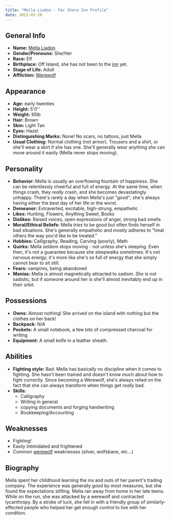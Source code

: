 ```yaml
---
title: "Mella Liadon - Far Shore Inn Profile"
date: 2022-03-20
---
```


## General Info

- **Name:** [Mella Liadon](/original-character/mella-liadon)
- **Gender/Pronouns:** She/Her
- **Race:** Elf
- **Birthplace:** Off Island, she has not been to the [inn](/far-shore-inn/)
  yet.
- **Stage of Life:** Adult
- **Affliction:** [Werewolf](/far-shore-inn/lycanthropy)

## Appearance

- **Age:** early twenties
- **Height:** 5'0''
- **Weight:** 95lb
- **Hair:** Brown
- **Skin:** Light Tan
- **Eyes:** Hazel
- **Distinguishing Marks:** None! No scars, no tattoos, just Mella
- **Usual Clothing:** Normal clothing (not armor). Trousers and a shirt, or she'll wear a skirt if she has one. She'll generally wear anything she can move around it easily (Mella never stops moving).

## Personality

- **Behavior:** Mella is usually an overflowing fountain of happiness. She can be relentlessly cheerful and full of energy. At the same time, when things crash, they *really* crash, and she becomes devastatingly unhappy. There's rarely a day when Mella's just "good"; she's always having either the best day of her life or the worst.
- **Demeanor:** Extraverted, excitable, high-strung, empathetic
- **Likes:** Hunting, Flowers, Anything Sweet, Books
- **Dislikes:** Raised voices, open expressions of anger, strong bad smells
- **Moral/Ethical Beliefs:** Mella *tries* to be good but often finds herself in bad situations. She's generally empathetic and mostly adheres to "treat others the way you'd like to be treated."
- **Hobbies:** Calligraphy, Reading, Carving (poorly), Math
- **Quirks:** Mella seldom stops moving - not unless she's sleeping. Even then, it's not a guarantee because she sleepwalks sometimes. It's not nervous energy; it's more like she's so full of energy that she simply cannot bear to sit still.
- **Fears:** vampires, being abandoned
- **Manias:** Mella is almost magnetically attracted to sadism. *She* is not sadistic, but if someone around her *is* she'll almost inevitably end up in their orbit.

## Possessions

- **Owns:** Almost nothing! She arrived on the island with nothing but the clothes on her back!
- **Backpack:** N/A
- **Pockets:** A small notebook, a few bits of compressed charcoal for writing
- **Equipment:** A small knife in a leather sheath.

## Abilities

- **Fighting style:** Bad. Mella has basically no discipline when it comes to fighting. She hasn't been trained and doesn't know much about how to fight correctly. Since becoming a Werewolf, she's always relied on the fact that she can always transform when things get *really* bad.
- **Skills:**
  - Calligraphy
  - Writing in general
  - copying documents and forging handwriting
  - Bookkeeping/Accounting

## Weaknesses

- Fighting!
- Easily intimidated and frightened
- Common [werewolf](/far-shore-inn/lycanthropy) weaknesses (silver, wolfsbane,
  etc...)

## Biography

Mella spent her childhood learning the ins and outs of her parent's trading company.
The experience was generally *good* by most measures, but she found the expectations
stifling. Mella ran away from home in her late teens. While on the run, she was attacked
by a werewolf and contracted lycanthropy. By a stroke of luck, she fell in with a
friendly group of similarly-effected people who helped her get enough control to live
with her condition.
